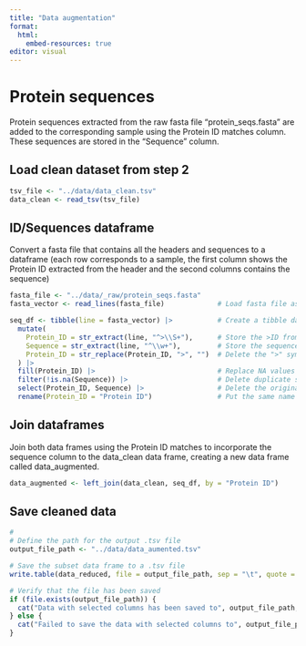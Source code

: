 ```yaml
---
title: "Data augmentation"
format:
  html:
    embed-resources: true
editor: visual
---
```


# Protein sequences

Protein sequences extracted from the raw fasta file "protein_seqs.fasta" are added to the corresponding sample using the Protein ID matches column. These sequences are stored in the "Sequence" column.

## Load clean dataset from step 2

```r
tsv_file <- "../data/data_clean.tsv"
data_clean <- read_tsv(tsv_file)
```

## ID/Sequences dataframe

Convert a fasta file that contains all the headers and sequences to a dataframe (each row corresponds to a sample, the first column shows the Protein ID extracted from the header and the second columns contains the sequence)

```r
fasta_file <- "../data/_raw/protein_seqs.fasta"
fasta_vector <- read_lines(fasta_file)             # Load fasta file as a character vector

seq_df <- tibble(line = fasta_vector) |>           # Create a tibble dataframe where each row corresponds to a line in the fasta file
  mutate(
    Protein_ID = str_extract(line, "^>\\S+"),      # Store the >ID from the header. It stores an NA value if the line corresponds to a sequence
    Sequence = str_extract(line, "^\\w+"),         # Store the sequence. It stores an NA value if the line corresponds to the header
    Protein_ID = str_replace(Protein_ID, ">", "")  # Delete the ">" symbol from the protein ID
  ) |>
  fill(Protein_ID) |>                              # Replace NA values in the Protein_ID column using the protein ID from the previous row.
  filter(!is.na(Sequence)) |>                      # Delete duplicate samples that contain NA values in the Sequence column
  select(Protein_ID, Sequence) |>                  # Delete the original fasta lines
  rename(Protein_ID = "Protein ID")                # Put the same name column as in the clean data
```

## Join dataframes

Join both data frames using the Protein ID matches to incorporate the sequence column to the data_clean data frame, creating a new data frame called data_augmented.

```r
data_augmented <- left_join(data_clean, seq_df, by = "Protein ID")
```


## Save cleaned data
```r
#
# Define the path for the output .tsv file
output_file_path <- "../data/data_aumented.tsv"

# Save the subset data frame to a .tsv file
write.table(data_reduced, file = output_file_path, sep = "\t", quote = FALSE, row.names = FALSE)

# Verify that the file has been saved
if (file.exists(output_file_path)) {
  cat("Data with selected columns has been saved to", output_file_path, "\n")
} else {
  cat("Failed to save the data with selected columns to", output_file_path, "\n")
}
```
